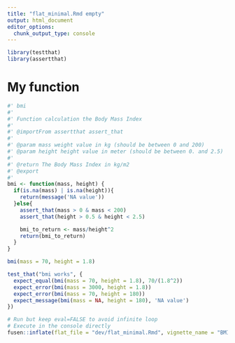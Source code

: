 ```yaml
---
title: "flat_minimal.Rmd empty"
output: html_document
editor_options: 
  chunk_output_type: console
---
```


```r
library(testthat)
library(assertthat)

```

<!--
 You need to run the 'description' chunk in the '0-dev_history.Rmd' file before continuing your code there.
-->

# My function

```r
#' bmi 
#' 
#' Function calculation the Body Mass Index
#'
#' @importFrom assertthat assert_that
#'
#' @param mass weight value in kg (should be between 0 and 200)
#' @param height height value in meter (should be between 0. and 2.5)
#'
#' @return The Body Mass Index in kg/m2
#' @export
#'
bmi <- function(mass, height) {
  if(is.na(mass) | is.na(height)){
    return(message('NA value'))
  }else{
    assert_that(mass > 0 & mass < 200)
    assert_that(height > 0.5 & height < 2.5)

    bmi_to_return <- mass/height^2
    return(bmi_to_return)
  }
}
```

```r
bmi(mass = 70, height = 1.8)
```

```r
test_that("bmi works", {
  expect_equal(bmi(mass = 70, height = 1.8), 70/(1.8^2))
  expect_error(bmi(mass = 3000, height = 1.8))
  expect_error(bmi(mass = 70, height = 180))
  expect_message(bmi(mass = NA, height = 180), 'NA value')
})
```


```r
# Run but keep eval=FALSE to avoid infinite loop
# Execute in the console directly
fusen::inflate(flat_file = "dev/flat_minimal.Rmd", vignette_name = "BMI")
```
